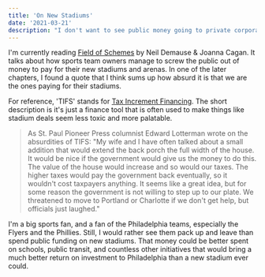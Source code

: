 ```yaml
---
title: 'On New Stadiums'
date: '2021-03-21'
description: "I don't want to see public money going to private corporations"
---
```


I'm currently reading [Field of Schemes](https://bookshop.org/books/field-of-schemes-how-the-great-stadium-swindle-turns-public-money-into-private-profit-revised/9780803260160) by Neil Demause & Joanna Cagan. It talks about how sports team owners manage to screw the public out of money to pay for their new stadiums and arenas. In one of the later chapters, I found a quote that I think sums up how absurd it is that we are the ones paying for their stadiums.

For reference, 'TIFS' stands for [Tax Increment Financing](https://en.wikipedia.org/wiki/Tax_increment_financing). The short description is it's just a finance tool that is often used to make things like stadium deals seem less toxic and more palatable.

> As St. Paul Pioneer Press columnist Edward Lotterman wrote on the absurdities of TIFS: "My wife and I have often talked about a small addition that would extend the back porch the full width of the house. It would be nice if the government would give us the money to do this. The value of the house would increase and so would our taxes. The higher taxes would pay the government back eventually, so it wouldn't cost taxpayers anything. It seems like a great idea, but for some reason the government is not willing to step up to our plate. We threatened to move to Portland or Charlotte if we don't get help, but officials just laughed."

I'm a big sports fan, and a fan of the Philadelphia teams, especially the Flyers and the Phillies. Still, I would rather see them pack up and leave than spend public funding on new stadiums. That money could be better spent on schools, public transit, and countless other initiatives that would bring a much better return on investment to Philadelphia than a new stadium ever could.
